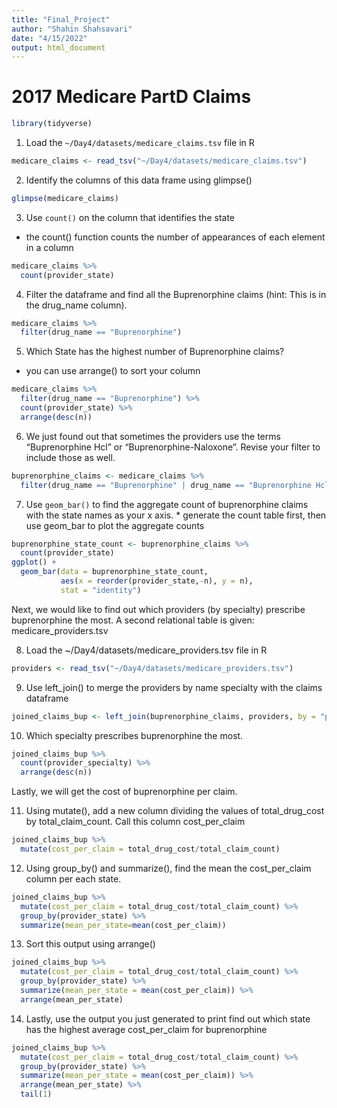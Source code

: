 ```yaml
---
title: "Final_Project"
author: "Shahin Shahsavari"
date: "4/15/2022"
output: html_document
---
```


# 2017 Medicare PartD Claims

```r
library(tidyverse)
```

1. Load the `~/Day4/datasets/medicare_claims.tsv` file in R

```r
medicare_claims <- read_tsv("~/Day4/datasets/medicare_claims.tsv")
```

2. Identify the columns of this data frame using glimpse()

```r
glimpse(medicare_claims)
```

3. Use `count()` on the column that identifies the state
  * the count() function counts the number of appearances of each element in a column

```r
medicare_claims %>%
  count(provider_state)
```

4. Filter the dataframe and find all the Buprenorphine claims (hint: This is in the drug_name column).

```r
medicare_claims %>%
  filter(drug_name == "Buprenorphine")
```

  
5. Which State has the highest number of Buprenorphine claims?
  * you can use arrange() to sort your column

```r
medicare_claims %>%
  filter(drug_name == "Buprenorphine") %>%
  count(provider_state) %>%
  arrange(desc(n))
```


6. We just found out that sometimes the providers use the terms "Buprenorphine Hcl" or "Buprenorphine-Naloxone". Revise your filter to include those as well.

```r
buprenorphine_claims <- medicare_claims %>%
  filter(drug_name == "Buprenorphine" | drug_name == "Buprenorphine Hcl" | drug_name == "Buprenorphine-Naloxone")
```


7. Use `geom_bar()` to find the aggregate count of buprenorphine claims with the state names as your x axis.
       * generate the count table first, then use geom_bar to plot the aggregate counts

```r
buprenorphine_state_count <- buprenorphine_claims %>%
  count(provider_state)
ggplot() +
  geom_bar(data = buprenorphine_state_count,
           aes(x = reorder(provider_state,-n), y = n),
           stat = "identity")
```


Next, we would like to find out which providers (by specialty) prescribe buprenorphine the most.
A second relational table is given: medicare_providers.tsv

8. Load the ~/Day4/datasets/medicare_providers.tsv file in R

```r
providers <- read_tsv("~/Day4/datasets/medicare_providers.tsv")
```


9. Use left_join() to merge the providers by name specialty with the claims dataframe

```r
joined_claims_bup <- left_join(buprenorphine_claims, providers, by = "provider_ID")
```


10. Which specialty prescribes buprenorphine the most.

```r
joined_claims_bup %>%
  count(provider_specialty) %>%
  arrange(desc(n))
```


Lastly, we will get the cost of buprenorphine per claim.


11. Using mutate(), add a new column dividing the values of total_drug_cost by total_claim_count. Call this column cost_per_claim

```r
joined_claims_bup %>%
  mutate(cost_per_claim = total_drug_cost/total_claim_count)
```


12. Using group_by() and summarize(), find the mean the cost_per_claim column per each state.

```r
joined_claims_bup %>%
  mutate(cost_per_claim = total_drug_cost/total_claim_count) %>%
  group_by(provider_state) %>%
  summarize(mean_per_state=mean(cost_per_claim))
```


13. Sort this output using arrange()

```r
joined_claims_bup %>%
  mutate(cost_per_claim = total_drug_cost/total_claim_count) %>%
  group_by(provider_state) %>%
  summarize(mean_per_state = mean(cost_per_claim)) %>%
  arrange(mean_per_state)
```


14. Lastly, use the output you just generated to print find out which state has the highest
  average cost_per_claim for buprenorphine

```r
joined_claims_bup %>%
  mutate(cost_per_claim = total_drug_cost/total_claim_count) %>%
  group_by(provider_state) %>%
  summarize(mean_per_state = mean(cost_per_claim)) %>%
  arrange(mean_per_state) %>%
  tail(1)
```

